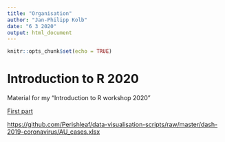 ```yaml
---
title: "Organisation"
author: "Jan-Philipp Kolb"
date: "6 3 2020"
output: html_document
---
```


```r
knitr::opts_chunk$set(echo = TRUE)
```

# Introduction to R 2020



Material for my "Introduction to R workshop 2020" 


[First part](https://raw.githubusercontent.com/Japhilko/intror2020/master/slides/A1_GettingStarted.html)



<https://github.com/Perishleaf/data-visualisation-scripts/raw/master/dash-2019-coronavirus/AU_cases.xlsx>
